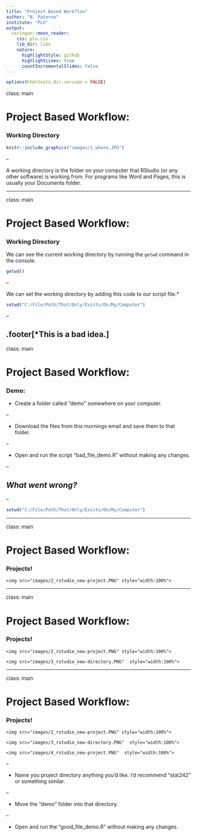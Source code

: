 ```yaml
---
title: "Project Based Workflow"
author: "N. Paterno"
institute: "PLU"
output:
  xaringan::moon_reader:
    css: plu.css
    lib_dir: libs
    nature:
      highlightStyle: github
      highlightLines: true
      countIncrementalSlides: false
---
```


```r
options(htmltools.dir.version = FALSE)
```

class: main

# Project Based Workflow:

### Working Directory

```r
knitr::include_graphics("images/1_where.JPG")
```

--

A working directory is the folder on your computer that RStudio (or any other software) is working from. For programs like Word and Pages, this is usually your Documents folder.

---

class: main

# Project Based Workflow:

### Working Directory

We can see the current working directory by running the `getwd` command in the console.

```r
getwd()
```

--

We can set the working directory by adding this code to our script file.* 

```r
setwd("C:/File/Path/That/Only/Exists/On/My/Computer")
```

--

.footer[*This is a bad idea.]
---

class: main

# Project Based Workflow:

### Demo: 

* Create a folder called "demo" somewhere on your computer.

--

* Download the files from this mornings email and save them to that folder.

--

* Open and run the script "bad_file_demo.R" without making any changes.

--

## *What went wrong?*

--

```r
setwd("C:/File/Path/That/Only/Exists/On/My/Computer")
```

---

class: main

# Project Based Workflow:

### Projects!

<div class="clearfix">
  <div class="img-container">
    <img src="images/2_rstudio_new-project.PNG" style="width:100%">
  </div>
</div>

---

class: main

# Project Based Workflow:

### Projects!

<div class="clearfix">
  <div class="img-container">
    <img src="images/2_rstudio_new-project.PNG" style="width:100%">
  </div>
  <div class="img-container">
    <img src="images/3_rstudio_new-directory.PNG"  style="width:100%">
  </div>
</div>

---

class: main

# Project Based Workflow:

### Projects!

<div class="clearfix">
  <div class="img-container">
    <img src="images/2_rstudio_new-project.PNG" style="width:100%">
  </div>
  <div class="img-container">
    <img src="images/3_rstudio_new-directory.PNG"  style="width:100%">
  </div>
  <div class="img-container">
    <img src="images/4_rstudio_new-project.PNG"  style="width:100%">
  </div>
</div>

--

* Name you project directory anything you'd like. I'd recommend "stat242" or something similar.

--

* Move the "demo" folder into that directory. 

--

* Open and run the "good_file_demo.R" without making any changes.